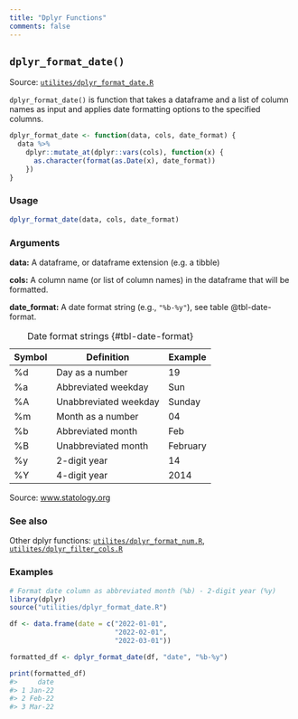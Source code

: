 ```yaml
---
title: "Dplyr Functions"
comments: false
---
```


## `dplyr_format_date()` 

Source: [`utilites/dplyr_format_date.R`](https://github.com/craig-shenton/RAPdown/blob/main/utilities/dplyr_format_date.R)

`dplyr_format_date()` is function that takes a dataframe and a list of column names as input and applies date formatting options to the specified columns.

```r
dplyr_format_date <- function(data, cols, date_format) {
  data %>%
    dplyr::mutate_at(dplyr::vars(cols), function(x) {
      as.character(format(as.Date(x), date_format))
    })
}
```

### Usage

```r
dplyr_format_date(data, cols, date_format)
```

### Arguments

__data:__ A dataframe, or dataframe extension (e.g. a tibble)

__cols:__ A column name (or list of column names) in the dataframe that will be formatted.

__date_format:__ A date format string (e.g., `"%b-%y"`), see table @tbl-date-format.

Symbol | Definition | Example
-------|------------|--------
%d | Day as a number | 19
%a | Abbreviated weekday | Sun
%A | Unabbreviated weekday | Sunday
%m | Month as a number | 04
%b | Abbreviated month | Feb
%B | Unabbreviated month | February
%y | 2-digit year | 14
%Y | 4-digit year | 2014

: Date format strings {#tbl-date-format}

Source: [www.statology.org](https://www.statology.org/r-date-format/)


### See also

Other dplyr functions: [`utilites/dplyr_format_num.R`](https://github.com/craig-shenton/RAPdown/blob/main/utilities/dplyr_format_num.R), [`utilites/dplyr_filter_cols.R`](https://github.com/craig-shenton/RAPdown/blob/main/utilities/dplyr_filter_cols.R)

### Examples

```r
# Format date column as abbreviated month (%b) - 2-digit year (%y)
library(dplyr)
source("utilities/dplyr_format_date.R")

df <- data.frame(date = c("2022-01-01",
                          "2022-02-01",
                          "2022-03-01"))

formatted_df <- dplyr_format_date(df, "date", "%b-%y")

print(formatted_df)
#>     date
#> 1 Jan-22
#> 2 Feb-22
#> 3 Mar-22
```